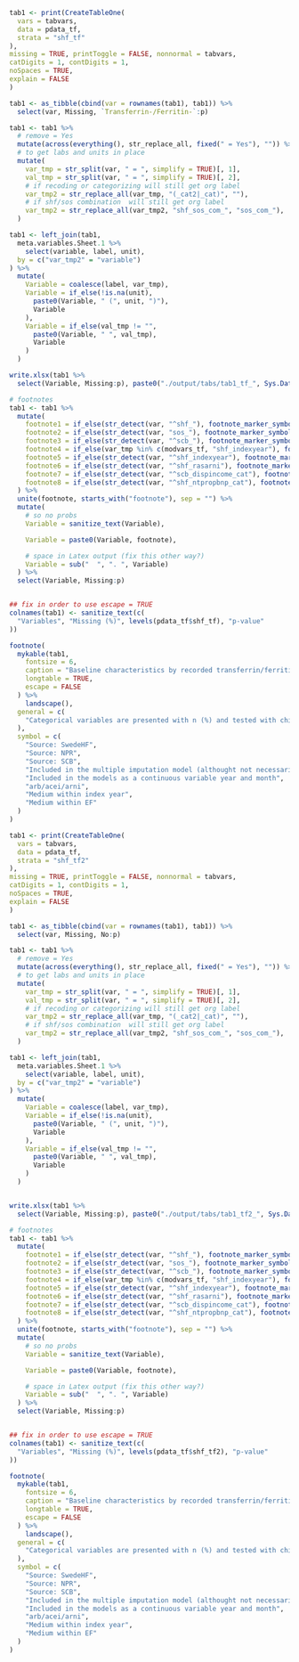 ```r

tab1 <- print(CreateTableOne(
  vars = tabvars,
  data = pdata_tf,
  strata = "shf_tf"
),
missing = TRUE, printToggle = FALSE, nonnormal = tabvars,
catDigits = 1, contDigits = 1,
noSpaces = TRUE,
explain = FALSE
)

tab1 <- as_tibble(cbind(var = rownames(tab1), tab1)) %>%
  select(var, Missing, `Transferrin-/Ferritin-`:p)

tab1 <- tab1 %>%
  # remove = Yes
  mutate(across(everything(), str_replace_all, fixed(" = Yes"), "")) %>%
  # to get labs and units in place
  mutate(
    var_tmp = str_split(var, " = ", simplify = TRUE)[, 1],
    val_tmp = str_split(var, " = ", simplify = TRUE)[, 2],
    # if recoding or categorizing will still get org label
    var_tmp2 = str_replace_all(var_tmp, "(_cat2|_cat)", ""),
    # if shf/sos combination  will still get org label
    var_tmp2 = str_replace_all(var_tmp2, "shf_sos_com_", "sos_com_"),
  )

tab1 <- left_join(tab1,
  meta.variables.Sheet.1 %>%
    select(variable, label, unit),
  by = c("var_tmp2" = "variable")
) %>%
  mutate(
    Variable = coalesce(label, var_tmp),
    Variable = if_else(!is.na(unit),
      paste0(Variable, " (", unit, ")"),
      Variable
    ),
    Variable = if_else(val_tmp != "",
      paste0(Variable, " ", val_tmp),
      Variable
    )
  )

write.xlsx(tab1 %>%
  select(Variable, Missing:p), paste0("./output/tabs/tab1_tf_", Sys.Date(), ".xlsx"), rowNames = FALSE)

# footnotes
tab1 <- tab1 %>%
  mutate(
    footnote1 = if_else(str_detect(var, "^shf_"), footnote_marker_symbol(1), ""),
    footnote2 = if_else(str_detect(var, "sos_"), footnote_marker_symbol(2), ""),
    footnote3 = if_else(str_detect(var, "^scb_"), footnote_marker_symbol(3), ""),
    footnote4 = if_else(var_tmp %in% c(modvars_tf, "shf_indexyear"), footnote_marker_symbol(4), ""),
    footnote5 = if_else(str_detect(var, "^shf_indexyear"), footnote_marker_symbol(5), ""),
    footnote6 = if_else(str_detect(var, "^shf_rasarni"), footnote_marker_symbol(6), ""),
    footnote7 = if_else(str_detect(var, "^scb_dispincome_cat"), footnote_marker_symbol(7), ""),
    footnote8 = if_else(str_detect(var, "^shf_ntpropbnp_cat"), footnote_marker_symbol(8), "")
  ) %>%
  unite(footnote, starts_with("footnote"), sep = "") %>%
  mutate(
    # so no probs
    Variable = sanitize_text(Variable),

    Variable = paste0(Variable, footnote),

    # space in Latex output (fix this other way?)
    Variable = sub("  ", ". ", Variable)
  ) %>%
  select(Variable, Missing:p)


## fix in order to use escape = TRUE
colnames(tab1) <- sanitize_text(c(
  "Variables", "Missing (%)", levels(pdata_tf$shf_tf), "p-value"
))

footnote(
  mykable(tab1,
    fontsize = 6,
    caption = "Baseline characteristics by recorded transferrin/ferritin measure",
    longtable = TRUE,
    escape = FALSE
  ) %>%
    landscape(),
  general = c(
    "Categorical variables are presented with n (%) and tested with chi-square test and continuous variables with median [q1-q3] and tested with Kruskal-Wallis test."
  ),
  symbol = c(
    "Source: SwedeHF",
    "Source: NPR",
    "Source: SCB",
    "Included in the multiple imputation model (althought not necessarily imputed if there is no missing data) and logistic models",
    "Included in the models as a continuous variable year and month",
    "arb/acei/arni",
    "Medium within index year",
    "Medium within EF"
  )
)
```

```r

tab1 <- print(CreateTableOne(
  vars = tabvars,
  data = pdata_tf,
  strata = "shf_tf2"
),
missing = TRUE, printToggle = FALSE, nonnormal = tabvars,
catDigits = 1, contDigits = 1,
noSpaces = TRUE,
explain = FALSE
)

tab1 <- as_tibble(cbind(var = rownames(tab1), tab1)) %>%
  select(var, Missing, No:p)

tab1 <- tab1 %>%
  # remove = Yes
  mutate(across(everything(), str_replace_all, fixed(" = Yes"), "")) %>%
  # to get labs and units in place
  mutate(
    var_tmp = str_split(var, " = ", simplify = TRUE)[, 1],
    val_tmp = str_split(var, " = ", simplify = TRUE)[, 2],
    # if recoding or categorizing will still get org label
    var_tmp2 = str_replace_all(var_tmp, "(_cat2|_cat)", ""),
    # if shf/sos combination  will still get org label
    var_tmp2 = str_replace_all(var_tmp2, "shf_sos_com_", "sos_com_"),
  )

tab1 <- left_join(tab1,
  meta.variables.Sheet.1 %>%
    select(variable, label, unit),
  by = c("var_tmp2" = "variable")
) %>%
  mutate(
    Variable = coalesce(label, var_tmp),
    Variable = if_else(!is.na(unit),
      paste0(Variable, " (", unit, ")"),
      Variable
    ),
    Variable = if_else(val_tmp != "",
      paste0(Variable, " ", val_tmp),
      Variable
    )
  )


write.xlsx(tab1 %>%
  select(Variable, Missing:p), paste0("./output/tabs/tab1_tf2_", Sys.Date(), ".xlsx"), rowNames = FALSE)

# footnotes
tab1 <- tab1 %>%
  mutate(
    footnote1 = if_else(str_detect(var, "^shf_"), footnote_marker_symbol(1), ""),
    footnote2 = if_else(str_detect(var, "sos_"), footnote_marker_symbol(2), ""),
    footnote3 = if_else(str_detect(var, "^scb_"), footnote_marker_symbol(3), ""),
    footnote4 = if_else(var_tmp %in% c(modvars_tf, "shf_indexyear"), footnote_marker_symbol(4), ""),
    footnote5 = if_else(str_detect(var, "^shf_indexyear"), footnote_marker_symbol(5), ""),
    footnote6 = if_else(str_detect(var, "^shf_rasarni"), footnote_marker_symbol(6), ""),
    footnote7 = if_else(str_detect(var, "^scb_dispincome_cat"), footnote_marker_symbol(7), ""),
    footnote8 = if_else(str_detect(var, "^shf_ntpropbnp_cat"), footnote_marker_symbol(8), "")
  ) %>%
  unite(footnote, starts_with("footnote"), sep = "") %>%
  mutate(
    # so no probs
    Variable = sanitize_text(Variable),

    Variable = paste0(Variable, footnote),

    # space in Latex output (fix this other way?)
    Variable = sub("  ", ". ", Variable)
  ) %>%
  select(Variable, Missing:p)


## fix in order to use escape = TRUE
colnames(tab1) <- sanitize_text(c(
  "Variables", "Missing (%)", levels(pdata_tf$shf_tf2), "p-value"
))

footnote(
  mykable(tab1,
    fontsize = 6,
    caption = "Baseline characteristics by recorded transferrin/ferritin measure - 2 groups",
    longtable = TRUE,
    escape = FALSE
  ) %>%
    landscape(),
  general = c(
    "Categorical variables are presented with n (%) and tested with chi-square test and continuous variables with median [q1-q3] and tested with Kruskal-Wallis test."
  ),
  symbol = c(
    "Source: SwedeHF",
    "Source: NPR",
    "Source: SCB",
    "Included in the multiple imputation model (althought not necessarily imputed if there is no missing data) and logistic models",
    "Included in the models as a continuous variable year and month",
    "arb/acei/arni",
    "Medium within index year",
    "Medium within EF"
  )
)
```
